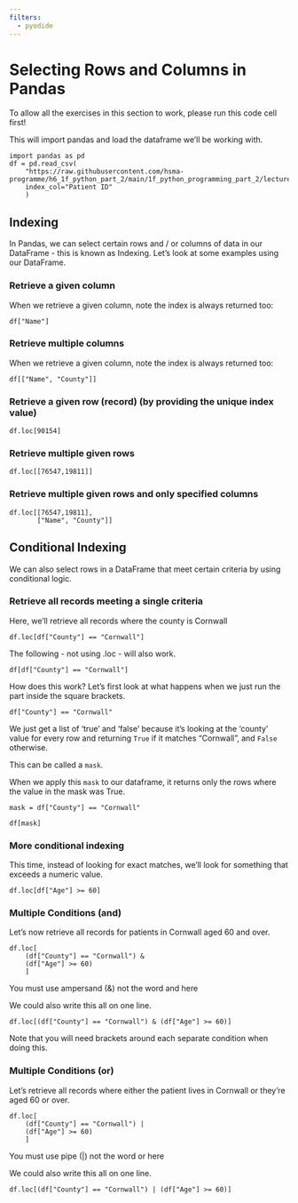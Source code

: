```yaml
---
filters:
  - pyodide
---
```


# Selecting Rows and Columns in Pandas

:::{.callout-tip}

To allow all the exercises in this section to work, please run this code cell first!

This will import pandas and load the dataframe we'll be working with.

```pyodide-python
import pandas as pd
df = pd.read_csv(
    "https://raw.githubusercontent.com/hsma-programme/h6_1f_python_part_2/main/1f_python_programming_part_2/lecture_examples/input_data.csv",
    index_col="Patient ID"
    )
```

:::

## Indexing

In Pandas, we can select certain rows and / or columns of data in our DataFrame - this is known as Indexing.  Let’s look at some examples using our DataFrame.

### Retrieve a given column

When we retrieve a given column, note the index is always returned too:

```pyodide-python
df["Name"]
```

### Retrieve multiple columns

When we retrieve a given column, note the index is always returned too:

```pyodide-python
df[["Name", "County"]]
```

### Retrieve a given row (record) (by providing the unique index value)

```pyodide-python
df.loc[90154]
```

### Retrieve multiple given rows

```pyodide-python
df.loc[[76547,19811]]
```

### Retrieve multiple given rows and only specified columns

```pyodide-python
df.loc[[76547,19811],
       ["Name", "County"]]
```


## Conditional Indexing

We can also select rows in a DataFrame that meet certain criteria by using conditional logic.

### Retrieve all records meeting a single criteria

Here, we'll retrieve all records where the county is Cornwall

```pyodide-python
df.loc[df["County"] == "Cornwall"]
```

:::{.callout-tip}
The following - not using .loc - will also work.

```pyodide-python
df[df["County"] == "Cornwall"]
```

:::


:::{.callout-info}

How does this work? Let's first look at what happens when we just run the part inside the square brackets.

```pyodide-python
df["County"] == "Cornwall"
```

We just get a list of 'true' and 'false' because it's looking at the 'county' value for every row and returning `True` if it matches "Cornwall", and `False` otherwise.

This can be called a `mask`.

When we apply this `mask` to our dataframe, it returns only the rows where the value in the mask was True.

```pyodide-python
mask = df["County"] == "Cornwall"

df[mask]

```
:::


### More conditional indexing

This time, instead of looking for exact matches, we'll look for something that exceeds a numeric value.

```pyodide-python
df.loc[df["Age"] >= 60]
```


### Multiple Conditions (and)

Let's now retrieve all records for patients in Cornwall aged 60 and over.

```pyodide-python
df.loc[
    (df["County"] == "Cornwall") &
    (df["Age"] >= 60)
    ]
```

:::{.callout-warning}
You must use ampersand (&) not the word and here
:::

We could also write this all on one line.

```pyodide-python
df.loc[(df["County"] == "Cornwall") & (df["Age"] >= 60)]
```

Note that you will need brackets around each separate condition when doing this.

### Multiple Conditions (or)

Let's retrieve all records where either the patient lives in Cornwall or they’re aged 60 or over.

```pyodide-python
df.loc[
    (df["County"] == "Cornwall") |
    (df["Age"] >= 60)
    ]
```

:::{.callout-warning}
You must use pipe (|) not the word or here
:::

We could also write this all on one line.

```pyodide-python
df.loc[(df["County"] == "Cornwall") | (df["Age"] >= 60)]
```
